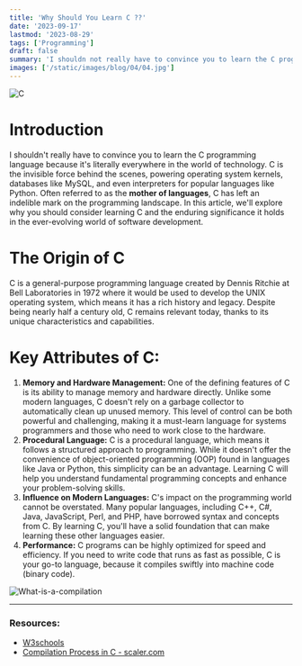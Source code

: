 ```yaml
---
title: 'Why Should You Learn C ??'
date: '2023-09-17'
lastmod: '2023-08-29'
tags: ['Programming']
draft: false
summary: 'I shouldn not really have to convince you to learn the C programming language because it is literally everywhere in the world of technology ...'
images: ['/static/images/blog/04/04.jpg']
---
```


![C](/static/images/blog/04/04.jpg)

# Introduction

I shouldn't really have to convince you to learn the C programming language because it's literally everywhere in the world of technology. C is the invisible force behind the scenes, powering operating system kernels, databases like MySQL, and even interpreters for popular languages like Python. Often referred to as the **mother of languages**, C has left an indelible mark on the programming landscape. In this article, we'll explore why you should consider learning C and the enduring significance it holds in the ever-evolving world of software development.

# The Origin of C

C is a general-purpose programming language created by Dennis Ritchie at Bell Laboratories in 1972 where it would be used to develop the UNIX operating system, which means it has a rich history and legacy. Despite being nearly half a century old, C remains relevant today, thanks to its unique characteristics and capabilities.

# Key Attributes of C:

1. **Memory and Hardware Management:** One of the defining features of C is its ability to manage memory and hardware directly. Unlike some modern languages, C doesn't rely on a garbage collector to automatically clean up unused memory. This level of control can be both powerful and challenging, making it a must-learn language for systems programmers and those who need to work close to the hardware.
2. **Procedural Language:** C is a procedural language, which means it follows a structured approach to programming. While it doesn't offer the convenience of object-oriented programming (OOP) found in languages like Java or Python, this simplicity can be an advantage. Learning C will help you understand fundamental programming concepts and enhance your problem-solving skills.
3. **Influence on Modern Languages:** C's impact on the programming world cannot be overstated. Many popular languages, including C++, C#, Java, JavaScript, Perl, and PHP, have borrowed syntax and concepts from C. By learning C, you'll have a solid foundation that can make learning these other languages easier.
4. **Performance:** C programs can be highly optimized for speed and efficiency. If you need to write code that runs as fast as possible, C is your go-to language, because it compiles swiftly into machine code (binary code).

![What-is-a-compilation](/static/images/blog/04/What-is-a-compilation.png)

---

### **Resources:**

- [W3schools](https://www.w3schools.com/c/c_intro.php)
- [Compilation Process in C - scaler.com](https://www.scaler.com/topics/c/compilation-process-in-c/)
